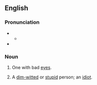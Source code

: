 ==English==

===Pronunciation===
* {{IPA|en|/ˈblɪŋkə(ɹ)d/}}
** {{audio|en|LL-Q1860 (eng)-Vealhurl-blinkard.wav|Audio (UK)}}
* {{homophone|en|blinkered}}

===Noun===
{{en-noun}}

# {{lb|en|obsolete}} One with bad [[eyes]].
# A [[dim-witted]] or [[stupid]] person; an [[idiot]].